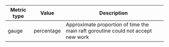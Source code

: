 Metric type | Value       | Description
----------- | ----------- | -----------
gauge       | percentage  | Approximate proportion of time the main raft goroutine could not accept new work